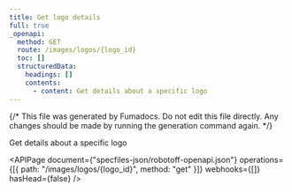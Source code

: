 ```yaml
---
title: Get logo details
full: true
_openapi:
  method: GET
  route: /images/logos/{logo_id}
  toc: []
  structuredData:
    headings: []
    contents:
      - content: Get details about a specific logo
---
```


{/* This file was generated by Fumadocs. Do not edit this file directly. Any changes should be made by running the generation command again. */}

Get details about a specific logo

<APIPage
  document={"specfiles-json/robotoff-openapi.json"}
  operations={[{ path: "/images/logos/{logo_id}", method: "get" }]}
  webhooks={[]}
  hasHead={false}
/>
